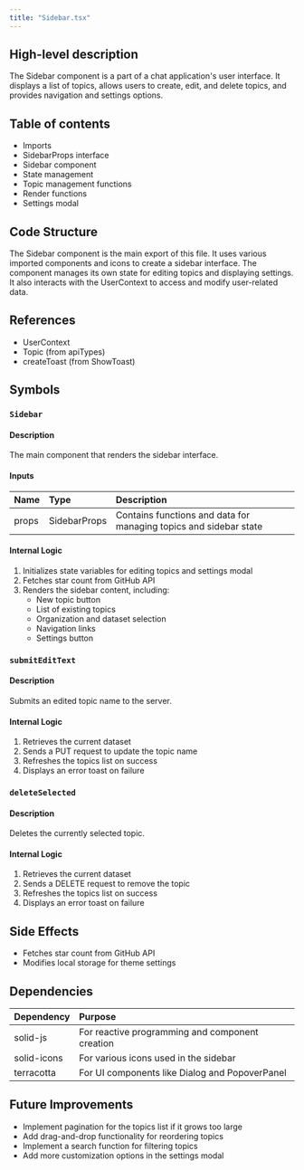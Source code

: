 ```yaml
---
title: "Sidebar.tsx"
---
```


## High-level description
The Sidebar component is a part of a chat application's user interface. It displays a list of topics, allows users to create, edit, and delete topics, and provides navigation and settings options.

## Table of contents
- Imports
- SidebarProps interface
- Sidebar component
- State management
- Topic management functions
- Render functions
- Settings modal

## Code Structure
The Sidebar component is the main export of this file. It uses various imported components and icons to create a sidebar interface. The component manages its own state for editing topics and displaying settings. It also interacts with the UserContext to access and modify user-related data.

## References
- UserContext
- Topic (from apiTypes)
- createToast (from ShowToast)

## Symbols

### `Sidebar`
#### Description
The main component that renders the sidebar interface.

#### Inputs
| Name | Type | Description |
|:-----|:-----|:------------|
| props | SidebarProps | Contains functions and data for managing topics and sidebar state |

#### Internal Logic
1. Initializes state variables for editing topics and settings modal
2. Fetches star count from GitHub API
3. Renders the sidebar content, including:
   - New topic button
   - List of existing topics
   - Organization and dataset selection
   - Navigation links
   - Settings button

### `submitEditText`
#### Description
Submits an edited topic name to the server.

#### Internal Logic
1. Retrieves the current dataset
2. Sends a PUT request to update the topic name
3. Refreshes the topics list on success
4. Displays an error toast on failure

### `deleteSelected`
#### Description
Deletes the currently selected topic.

#### Internal Logic
1. Retrieves the current dataset
2. Sends a DELETE request to remove the topic
3. Refreshes the topics list on success
4. Displays an error toast on failure

## Side Effects
- Fetches star count from GitHub API
- Modifies local storage for theme settings

## Dependencies
| Dependency | Purpose |
|:-----------|:--------|
| solid-js | For reactive programming and component creation |
| solid-icons | For various icons used in the sidebar |
| terracotta | For UI components like Dialog and PopoverPanel |

## Future Improvements
- Implement pagination for the topics list if it grows too large
- Add drag-and-drop functionality for reordering topics
- Implement a search function for filtering topics
- Add more customization options in the settings modal